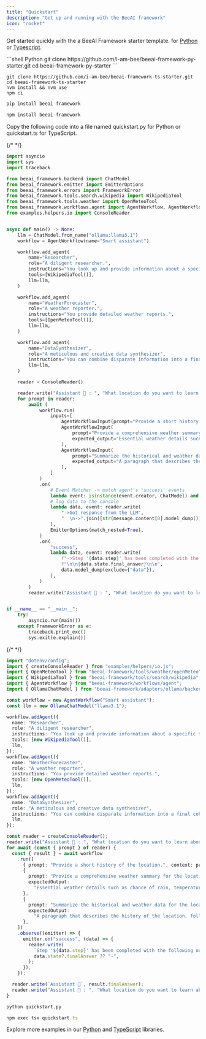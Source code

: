 ```yaml
---
title: "Quickstart"
description: "Get up and running with the BeeAI framework"
icon: "rocket"
---
```


<Steps>
   <Step title="Clone a starter repo">

  Get started quickly with the a BeeAI Framework starter template.
  for [Python](https://github.com/i-am-bee/beeai-framework-py-starter) or [Typescript](https://github.com/i-am-bee/beeai-framework-ts-starter).

  <CodeGroup>
  ```shell Python
  git clone https://github.com/i-am-bee/beeai-framework-py-starter.git
  cd beeai-framework-py-starter
  ```

  ```shell TypeScript
  git clone https://github.com/i-am-bee/beeai-framework-ts-starter.git
  cd beeai-framework-ts-starter
  nvm install && nvm use
  npm ci
  ```

  </CodeGroup>

  </Step>

   <Step title="Install BeeAI framework">

  <CodeGroup>
    
  ```py Python
  pip install beeai-framework
  ```

  ```ts TypeScript
  npm install beeai-framework
  ```
  
  </CodeGroup>

   </Step>
   <Step title="Create your project file">

   Copy the following code into a file named quickstart.py for Python or quickstart.ts for TypeScript.

  <CodeGroup>

  {/* <!-- embedme python/examples/workflows/multi_agents.py --> */}
  ```py Python
  import asyncio
  import sys
  import traceback
  
  from beeai_framework.backend import ChatModel
  from beeai_framework.emitter import EmitterOptions
  from beeai_framework.errors import FrameworkError
  from beeai_framework.tools.search.wikipedia import WikipediaTool
  from beeai_framework.tools.weather import OpenMeteoTool
  from beeai_framework.workflows.agent import AgentWorkflow, AgentWorkflowInput
  from examples.helpers.io import ConsoleReader
  
  
  async def main() -> None:
      llm = ChatModel.from_name("ollama:llama3.1")
      workflow = AgentWorkflow(name="Smart assistant")
  
      workflow.add_agent(
          name="Researcher",
          role="A diligent researcher.",
          instructions="You look up and provide information about a specific topic.",
          tools=[WikipediaTool()],
          llm=llm,
      )
  
      workflow.add_agent(
          name="WeatherForecaster",
          role="A weather reporter.",
          instructions="You provide detailed weather reports.",
          tools=[OpenMeteoTool()],
          llm=llm,
      )
  
      workflow.add_agent(
          name="DataSynthesizer",
          role="A meticulous and creative data synthesizer",
          instructions="You can combine disparate information into a final coherent summary.",
          llm=llm,
      )
  
      reader = ConsoleReader()
  
      reader.write("Assistant 🤖 : ", "What location do you want to learn about?")
      for prompt in reader:
          await (
              workflow.run(
                  inputs=[
                      AgentWorkflowInput(prompt="Provide a short history of the location.", context=prompt),
                      AgentWorkflowInput(
                          prompt="Provide a comprehensive weather summary for the location today.",
                          expected_output="Essential weather details such as chance of rain, temperature and wind. Only report information that is available.",  # noqa: E501
                      ),
                      AgentWorkflowInput(
                          prompt="Summarize the historical and weather data for the location.",
                          expected_output="A paragraph that describes the history of the location, followed by the current weather conditions.",  # noqa: E501
                      ),
                  ]
              )
              .on(
                  # Event Matcher -> match agent's 'success' events
                  lambda event: isinstance(event.creator, ChatModel) and event.name == "success",
                  # log data to the console
                  lambda data, event: reader.write(
                      "->Got response from the LLM",
                      "  \n->".join([str(message.content[0].model_dump()) for message in data.value.messages]),
                  ),
                  EmitterOptions(match_nested=True),
              )
              .on(
                  "success",
                  lambda data, event: reader.write(
                      f"->Step '{data.step}' has been completed with the following outcome."
                      f"\n\n{data.state.final_answer}\n\n",
                      data.model_dump(exclude={"data"}),
                  ),
              )
          )
          reader.write("Assistant 🤖 : ", "What location do you want to learn about?")
  
  
  if __name__ == "__main__":
      try:
          asyncio.run(main())
      except FrameworkError as e:
          traceback.print_exc()
          sys.exit(e.explain())
  
  ```

  {/* <!-- embedme typescript/examples/workflows/multiAgents.ts --> */}
  ```ts TypeScript
  import "dotenv/config";
  import { createConsoleReader } from "examples/helpers/io.js";
  import { OpenMeteoTool } from "beeai-framework/tools/weather/openMeteo";
  import { WikipediaTool } from "beeai-framework/tools/search/wikipedia";
  import { AgentWorkflow } from "beeai-framework/workflows/agent";
  import { OllamaChatModel } from "beeai-framework/adapters/ollama/backend/chat";
  
  const workflow = new AgentWorkflow("Smart assistant");
  const llm = new OllamaChatModel("llama3.1");
  
  workflow.addAgent({
    name: "Researcher",
    role: "A diligent researcher",
    instructions: "You look up and provide information about a specific topic.",
    tools: [new WikipediaTool()],
    llm,
  });
  workflow.addAgent({
    name: "WeatherForecaster",
    role: "A weather reporter",
    instructions: "You provide detailed weather reports.",
    tools: [new OpenMeteoTool()],
    llm,
  });
  workflow.addAgent({
    name: "DataSynthesizer",
    role: "A meticulous and creative data synthesizer",
    instructions: "You can combine disparate information into a final coherent summary.",
    llm,
  });
  
  const reader = createConsoleReader();
  reader.write("Assistant 🤖 : ", "What location do you want to learn about?");
  for await (const { prompt } of reader) {
    const { result } = await workflow
      .run([
        { prompt: "Provide a short history of the location.", context: prompt },
        {
          prompt: "Provide a comprehensive weather summary for the location today.",
          expectedOutput:
            "Essential weather details such as chance of rain, temperature and wind. Only report information that is available.",
        },
        {
          prompt: "Summarize the historical and weather data for the location.",
          expectedOutput:
            "A paragraph that describes the history of the location, followed by the current weather conditions.",
        },
      ])
      .observe((emitter) => {
        emitter.on("success", (data) => {
          reader.write(
            `Step '${data.step}' has been completed with the following outcome:\n`,
            data.state?.finalAnswer ?? "-",
          );
        });
      });
  
    reader.write(`Assistant 🤖`, result.finalAnswer);
    reader.write("Assistant 🤖 : ", "What location do you want to learn about?");
  }
  
  ```
  </CodeGroup>

   </Step>
   <Step title="Run the example">

  <CodeGroup>
    
  ```py Python
  python quickstart.py
  ```
  
  ```ts TypeScript
  npm exec tsx quickstart.ts
  ```
  
  </CodeGroup>

   </Step>
</Steps>

Explore more examples in our [Python](https://github.com/i-am-bee/beeai-framework/tree/main/python/examples) and [TypeScript](https://github.com/i-am-bee/beeai-framework/tree/main/typescript/examples) libraries.
